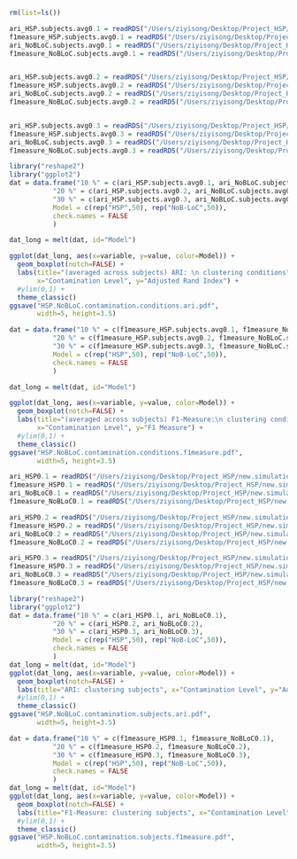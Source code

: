 

```r
rm(list=ls())
```



```r
ari_HSP.subjects.avg0.1 = readRDS("/Users/ziyisong/Desktop/Project_HSP/new.simulations/compare.HSP.NoBLoC/Contamination0.1/contamination0.1.ari_HSP.subjects.avg.RDS")
f1measure_HSP.subjects.avg0.1 = readRDS("/Users/ziyisong/Desktop/Project_HSP/new.simulations/compare.HSP.NoBLoC/Contamination0.1/contamination0.1.f1measure_HSP.subjects.avg.RDS")
ari_NoBLoC.subjects.avg0.1 = readRDS("/Users/ziyisong/Desktop/Project_HSP/new.simulations/compare.HSP.NoBLoC/Contamination0.1/contamination0.1.ari_NoBLoC.subjects.avg.RDS")
f1measure_NoBLoC.subjects.avg0.1 = readRDS("/Users/ziyisong/Desktop/Project_HSP/new.simulations/compare.HSP.NoBLoC/Contamination0.1/contamination0.1.f1measure_NoBLoC.subjects.avg.RDS")


ari_HSP.subjects.avg0.2 = readRDS("/Users/ziyisong/Desktop/Project_HSP/new.simulations/compare.HSP.NoBLoC/Contamination0.2/contamination0.2.ari_HSP.subjects.avg.RDS")
f1measure_HSP.subjects.avg0.2 = readRDS("/Users/ziyisong/Desktop/Project_HSP/new.simulations/compare.HSP.NoBLoC/Contamination0.2/contamination0.2.f1measure_HSP.subjects.avg.RDS")
ari_NoBLoC.subjects.avg0.2 = readRDS("/Users/ziyisong/Desktop/Project_HSP/new.simulations/compare.HSP.NoBLoC/Contamination0.2/contamination0.2.ari_NoBLoC.subjects.avg.RDS")
f1measure_NoBLoC.subjects.avg0.2 = readRDS("/Users/ziyisong/Desktop/Project_HSP/new.simulations/compare.HSP.NoBLoC/Contamination0.2/contamination0.2.f1measure_NoBLoC.subjects.avg.RDS")


ari_HSP.subjects.avg0.3 = readRDS("/Users/ziyisong/Desktop/Project_HSP/new.simulations/compare.HSP.NoBLoC/Contamination0.3/contamination0.3.ari_HSP.subjects.avg.RDS")
f1measure_HSP.subjects.avg0.3 = readRDS("/Users/ziyisong/Desktop/Project_HSP/new.simulations/compare.HSP.NoBLoC/Contamination0.3/contamination0.3.f1measure_HSP.subjects.avg.RDS")
ari_NoBLoC.subjects.avg0.3 = readRDS("/Users/ziyisong/Desktop/Project_HSP/new.simulations/compare.HSP.NoBLoC/Contamination0.3/contamination0.3.ari_NoBLoC.subjects.avg.RDS")
f1measure_NoBLoC.subjects.avg0.3 = readRDS("/Users/ziyisong/Desktop/Project_HSP/new.simulations/compare.HSP.NoBLoC/Contamination0.3/contamination0.3.f1measure_NoBLoC.subjects.avg.RDS")
```



```r
library("reshape2")
library("ggplot2")
dat = data.frame("10 %" = c(ari_HSP.subjects.avg0.1, ari_NoBLoC.subjects.avg0.1),
           "20 %" = c(ari_HSP.subjects.avg0.2, ari_NoBLoC.subjects.avg0.2),
           "30 %" = c(ari_HSP.subjects.avg0.3, ari_NoBLoC.subjects.avg0.3),
           Model = c(rep("HSP",50), rep("NoB-LoC",50)),
           check.names = FALSE
           )

dat_long = melt(dat, id="Model")

ggplot(dat_long, aes(x=variable, y=value, color=Model)) +
  geom_boxplot(notch=FALSE) +
  labs(title="(averaged across subjects) ARI: \n clustering conditions", 
       x="Contamination Level", y="Adjusted Rand Index") +
  #ylim(0,1) +
  theme_classic()
ggsave("HSP.NoBLoC.contamination.conditions.ari.pdf", 
       width=5, height=3.5)
```



```r
dat = data.frame("10 %" = c(f1measure_HSP.subjects.avg0.1, f1measure_NoBLoC.subjects.avg0.1),
           "20 %" = c(f1measure_HSP.subjects.avg0.2, f1measure_NoBLoC.subjects.avg0.2),
           "30 %" = c(f1measure_HSP.subjects.avg0.3, f1measure_NoBLoC.subjects.avg0.3),
           Model = c(rep("HSP",50), rep("NoB-LoC",50)),
           check.names = FALSE
           )

dat_long = melt(dat, id="Model")

ggplot(dat_long, aes(x=variable, y=value, color=Model)) +
  geom_boxplot(notch=FALSE) +
  labs(title="(averaged across subjects) F1-Measure:\n clustering conditions", 
       x="Contamination Level", y="F1 Measure") +
  #ylim(0,1) +
  theme_classic()
ggsave("HSP.NoBLoC.contamination.conditions.f1measure.pdf", 
       width=5, height=3.5)
```





```r
ari_HSP0.1 = readRDS("/Users/ziyisong/Desktop/Project_HSP/new.simulations/compare.HSP.NoBLoC/Contamination0.1/contamination0.1.ari_HSP.RDS")
f1measure_HSP0.1 = readRDS("/Users/ziyisong/Desktop/Project_HSP/new.simulations/compare.HSP.NoBLoC/Contamination0.1/contamination0.1.f1measure_HSP.RDS")
ari_NoBLoC0.1 = readRDS("/Users/ziyisong/Desktop/Project_HSP/new.simulations/compare.HSP.NoBLoC/Contamination0.1/contamination0.1.ari_NoBLoC.RDS")
f1measure_NoBLoC0.1 = readRDS("/Users/ziyisong/Desktop/Project_HSP/new.simulations/compare.HSP.NoBLoC/Contamination0.1/contamination0.1.f1measure_NoBLoC.RDS")

ari_HSP0.2 = readRDS("/Users/ziyisong/Desktop/Project_HSP/new.simulations/compare.HSP.NoBLoC/Contamination0.2/contamination0.2.ari_HSP.RDS")
f1measure_HSP0.2 = readRDS("/Users/ziyisong/Desktop/Project_HSP/new.simulations/compare.HSP.NoBLoC/Contamination0.2/contamination0.2.f1measure_HSP.RDS")
ari_NoBLoC0.2 = readRDS("/Users/ziyisong/Desktop/Project_HSP/new.simulations/compare.HSP.NoBLoC/Contamination0.2/contamination0.2.ari_NoBLoC.RDS")
f1measure_NoBLoC0.2 = readRDS("/Users/ziyisong/Desktop/Project_HSP/new.simulations/compare.HSP.NoBLoC/Contamination0.2/contamination0.2.f1measure_NoBLoC.RDS")

ari_HSP0.3 = readRDS("/Users/ziyisong/Desktop/Project_HSP/new.simulations/compare.HSP.NoBLoC/Contamination0.3/contamination0.3.ari_HSP.RDS")
f1measure_HSP0.3 = readRDS("/Users/ziyisong/Desktop/Project_HSP/new.simulations/compare.HSP.NoBLoC/Contamination0.3/contamination0.3.f1measure_HSP.RDS")
ari_NoBLoC0.3 = readRDS("/Users/ziyisong/Desktop/Project_HSP/new.simulations/compare.HSP.NoBLoC/Contamination0.3/contamination0.3.ari_NoBLoC.RDS")
f1measure_NoBLoC0.3 = readRDS("/Users/ziyisong/Desktop/Project_HSP/new.simulations/compare.HSP.NoBLoC/Contamination0.3/contamination0.3.f1measure_NoBLoC.RDS")
```






```r
library("reshape2")
library("ggplot2")
dat = data.frame("10 %" = c(ari_HSP0.1, ari_NoBLoC0.1),
           "20 %" = c(ari_HSP0.2, ari_NoBLoC0.2),
           "30 %" = c(ari_HSP0.3, ari_NoBLoC0.3),
           Model = c(rep("HSP",50), rep("NoB-LoC",50)),
           check.names = FALSE
           )
dat_long = melt(dat, id="Model")
ggplot(dat_long, aes(x=variable, y=value, color=Model)) +
  geom_boxplot(notch=FALSE) +
  labs(title="ARI: clustering subjects", x="Contamination Level", y="Adjusted Rand Index") +
  #ylim(0,1) +
  theme_classic()
ggsave("HSP.NoBLoC.contamination.subjects.ari.pdf", 
       width=5, height=3.5)
```





```r
dat = data.frame("10 %" = c(f1measure_HSP0.1, f1measure_NoBLoC0.1),
           "20 %" = c(f1measure_HSP0.2, f1measure_NoBLoC0.2),
           "30 %" = c(f1measure_HSP0.3, f1measure_NoBLoC0.3),
           Model = c(rep("HSP",50), rep("NoB-LoC",50)),
           check.names = FALSE
           )
dat_long = melt(dat, id="Model")
ggplot(dat_long, aes(x=variable, y=value, color=Model)) +
  geom_boxplot(notch=FALSE) +
  labs(title="F1-Measure: clustering subjects", x="Contamination Level", y="F1-Measure") +
  #ylim(0,1) +
  theme_classic()
ggsave("HSP.NoBLoC.contamination.subjects.f1measure.pdf", 
       width=5, height=3.5)
```










